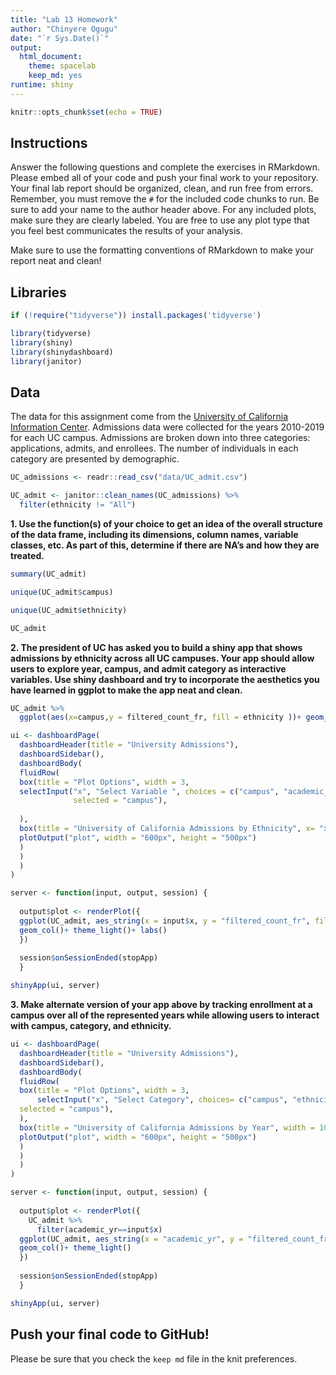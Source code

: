 ```yaml
---
title: "Lab 13 Homework"
author: "Chinyere Ogugu"
date: "`r Sys.Date()`"
output:
  html_document: 
    theme: spacelab
    keep_md: yes
runtime: shiny
---
```


```r
knitr::opts_chunk$set(echo = TRUE)
```

## Instructions
Answer the following questions and complete the exercises in RMarkdown. Please embed all of your code and push your final work to your repository. Your final lab report should be organized, clean, and run free from errors. Remember, you must remove the `#` for the included code chunks to run. Be sure to add your name to the author header above. For any included plots, make sure they are clearly labeled. You are free to use any plot type that you feel best communicates the results of your analysis.  

Make sure to use the formatting conventions of RMarkdown to make your report neat and clean!  

## Libraries
```r
if (!require("tidyverse")) install.packages('tidyverse')
```

```r
library(tidyverse)
library(shiny)
library(shinydashboard)
library(janitor)
```

## Data
The data for this assignment come from the [University of California Information Center](https://www.universityofcalifornia.edu/infocenter). Admissions data were collected for the years 2010-2019 for each UC campus. Admissions are broken down into three categories: applications, admits, and enrollees. The number of individuals in each category are presented by demographic.  
```r
UC_admissions <- readr::read_csv("data/UC_admit.csv")
```
```r
UC_admit <- janitor::clean_names(UC_admissions) %>% 
  filter(ethnicity != "All")
```

**1. Use the function(s) of your choice to get an idea of the overall structure of the data frame, including its dimensions, column names, variable classes, etc. As part of this, determine if there are NA's and how they are treated.**  

```r
summary(UC_admit)
```
```r
unique(UC_admit$campus)
```
```r
unique(UC_admit$ethnicity)
```
```r
UC_admit
```



**2. The president of UC has asked you to build a shiny app that shows admissions by ethnicity across all UC campuses. Your app should allow users to explore year, campus, and admit category as interactive variables. Use shiny dashboard and try to incorporate the aesthetics you have learned in ggplot to make the app neat and clean.**
```r
UC_admit %>% 
  ggplot(aes(x=campus,y = filtered_count_fr, fill = ethnicity ))+ geom_col(size = 4)+ scale_y_log10()
```

```r
ui <- dashboardPage(
  dashboardHeader(title = "University Admissions"),
  dashboardSidebar(),
  dashboardBody(
  fluidRow(
  box(title = "Plot Options", width = 3,
  selectInput("x", "Select Variable ", choices = c("campus", "academic_yr", "category"), 
              selected = "campus"),
    
  ), 
  box(title = "University of California Admissions by Ethnicity", x= "x", y="Filtered Count" , width = 10,
  plotOutput("plot", width = "600px", height = "500px")
  ) 
  ) 
  ) 
) 

server <- function(input, output, session) { 
  
  output$plot <- renderPlot({
  ggplot(UC_admit, aes_string(x = input$x, y = "filtered_count_fr", fill ="ethnicity")) + scale_y_log10()+
  geom_col()+ theme_light()+ labs()
  })
  
  session$onSessionEnded(stopApp)
  }

shinyApp(ui, server)
```


**3. Make alternate version of your app above by tracking enrollment at a campus over all of the represented years while allowing users to interact with campus, category, and ethnicity.**

```r
ui <- dashboardPage(
  dashboardHeader(title = "University Admissions"),
  dashboardSidebar(),
  dashboardBody(
  fluidRow(
  box(title = "Plot Options", width = 3,
      selectInput("x", "Select Category", choices= c("campus", "ethnicity", "category"),   
  selected = "campus"), 
  ),
  box(title = "University of California Admissions by Year", width = 10,
  plotOutput("plot", width = "600px", height = "500px")
  ) 
  ) 
  ) 
)

server <- function(input, output, session) { 
  
  output$plot <- renderPlot({
    UC_admit %>% 
      filter(academic_yr==input$x)
  ggplot(UC_admit, aes_string(x = "academic_yr", y = "filtered_count_fr", fill=input$"x")) +
  geom_col()+ theme_light()
  })
  
  session$onSessionEnded(stopApp)
  }

shinyApp(ui, server)
```

## Push your final code to GitHub!
Please be sure that you check the `keep md` file in the knit preferences. 